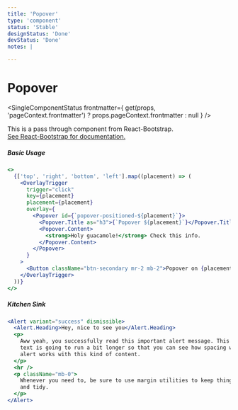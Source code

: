 ```yaml
---
title: 'Popover'
type: 'component'
status: 'Stable'
designStatus: 'Done'
devStatus: 'Done'
notes: |

---
```



# Popover

<SingleComponentStatus
  frontmatter={
    get(props, 'pageContext.frontmatter') ? props.pageContext.frontmatter : null
  }
/>

<p style={{ fontSize: '1.5em' }}>
  This is a pass through component from React-Bootstrap.<br/>
  <a href="https://react-bootstrap.github.io/components/overlays/#popovers" target="_blank" rel="noopener noreferrer">
    See React-Bootstrap for documentation.
  </a>
</p>

##### Basic Usage

```jsx live=true
<>
  {['top', 'right', 'bottom', 'left'].map((placement) => (
    <OverlayTrigger
      trigger="click"
      key={placement}
      placement={placement}
      overlay={
        <Popover id={`popover-positioned-${placement}`}>
          <Popover.Title as="h3">{`Popover ${placement}`}</Popover.Title>
          <Popover.Content>
            <strong>Holy guacamole!</strong> Check this info.
          </Popover.Content>
        </Popover>
      }
    >
      <Button className="btn-secondary mr-2 mb-2">Popover on {placement}</Button>
    </OverlayTrigger>
  ))}
</>
```

##### Kitchen Sink

```jsx live=true
<Alert variant="success" dismissible>
  <Alert.Heading>Hey, nice to see you</Alert.Heading>
  <p>
    Aww yeah, you successfully read this important alert message. This example
    text is going to run a bit longer so that you can see how spacing within an
    alert works with this kind of content.
  </p>
  <hr />
  <p className="mb-0">
    Whenever you need to, be sure to use margin utilities to keep things nice
    and tidy.
  </p>
</Alert>
```